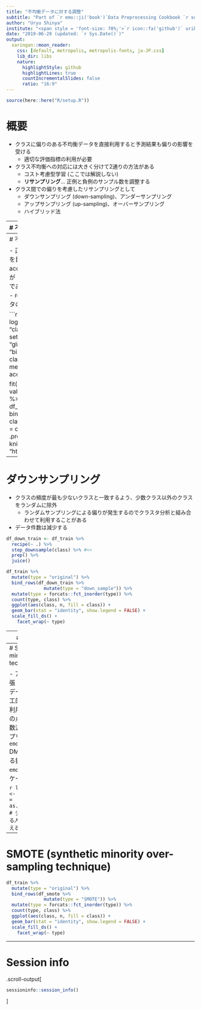 ```yaml
---
title: "不均衡データに対する調整"
subtitle: "Part of `r emo::ji('book')`Data Preprocessing Cookbook `r set.seed(1); emo::ji('cook')`"
author: "Uryu Shinya"
institute: "<span style = 'font-size: 70%;'>`r icon::fa('github')` uribo `r icon::fa('twitter')` u_ribo</span>"
date: "2019-06-29 (updated: `r Sys.Date()`)"
output:
  xaringan::moon_reader:
    css: [default, metropolis, metropolis-fonts, ja-JP.css]
    lib_dir: libs
    nature:
      highlightStyle: github
      highlightLines: true
      countIncrementalSlides: false
      ratio: "16:9"
---
```


```r
source(here::here("R/setup.R"))
```

# 概要

- クラスに偏りのある不均衡データを直接利用すると予測結果も偏りの影響を受ける
    - 適切な評価指標の利用が必要
- クラス不均衡への対応には大きく分けて2通りの方法がある
    - コスト考慮型学習 (ここでは解説しない)
    - **リサンプリング**... 正例と負例のサンプル数を調整する
- クラス間での偏りを考慮したリサンプリングとして
    - ダウンサンプリング (down-sampling)、アンダーサンプリング
    - アップサンプリング (up-sampling)、オーバーサンプリング
    - ハイブリッド法

---
# 不均衡データ

- クラスに属する件数に偏りがあるデータを不均衡データ (imbalanced data) と呼ぶ
    - e.g. 迷惑メールを区別するための「負例 (迷惑メール)」と「正例 (正常なメール)」
    - 多クラス分類においては、あるクラスに集中したり、人気のないクラスが発生することもある
    - 異常検知の分野では特に顕著
- 不均衡のある状態でクラス分類を行うと多数派に偏った識別が行われてしまう

.pull-left[
```r
set.seed(123)
df_imbl <- tibble(class = c(rep(TRUE, 1000),
                            rep(FALSE, 9000)) %>% 
    as.numeric() %>% 
    as.factor(),
  value = rnorm(10000))

imbl_split <- initial_split(df_imbl)
df_train <- training(imbl_split)
df_test <- testing(imbl_split)
```
]

.pull-right[
```r
p_impb <- 
  df_train %>% 
  count(class) %>% 
  ggplot(aes(class, n, fill = class)) +
  geom_bar(stat = "identity", show.legend = FALSE) +
  scale_fill_ds()

p_impb
```
]

---
# 不均衡データの問題

- 正例データに対する識別を目的に分類を行う
- accuracy 90%を達成するが「すべてのデータが負例である」と予測された精度
    - recall 100%... 正例データの検出はできていない

```r
mod_eng_glm <- logistic_reg(mode = "classification") %>%
  set_engine(engine = "glm",
             family = "binomial")
classification_metric <- metric_set(precision, accuracy, recall)

fit(
  mod_eng_glm,
  class ~ value,
  data = df_train) %>% 
  predict(new_data = df_train) %>%
  bind_cols(df_train) %>% 
  classification_metric(truth = class, estimate = .pred_class) %>% 
  knitr::kable(format = "html")
```



---
# ダウンサンプリング

- クラスの頻度が最も少ないクラスと一致するよう、少数クラス以外のクラスをランダムに除外
    - ランダムサンプリングによる偏りが発生するのでクラスタ分析と組み合わせて利用することがある
- データ件数は減少する

```r
df_down_train <- df_train %>% 
  recipe(~ .) %>% 
  step_downsample(class) %>% #<<
  prep() %>% 
  juice()
```

```r
df_train %>% 
  mutate(type = "original") %>% 
  bind_rows(df_down_train %>% 
              mutate(type = "down_sample")) %>% 
  mutate(type = forcats::fct_inorder(type)) %>% 
  count(type, class) %>% 
  ggplot(aes(class, n, fill = class)) +
  geom_bar(stat = "identity", show.legend = FALSE) +
  scale_fill_ds() +
    facet_wrap(~ type)
```


---
# アップサンプリング

- 少数のクラスを多数派のクラス件数と同じになるよう、ランダムに複製を行う
    - 過学習を引き起こしやすい
        - 既存データの複製ではなく、ノイズを加えたデータを増やす事で解決

```r
df_up_train <- df_train %>% 
  recipe(~ .) %>% 
  step_upsample(class) %>% #<<
  prep() %>% 
  juice()
```

```r
df_train %>% 
  mutate(type = "original") %>% 
  bind_rows(df_up_train %>% 
              mutate(type = "up_sample")) %>% 
  mutate(type = forcats::fct_inorder(type)) %>% 
  count(type, class) %>% 
  ggplot(aes(class, n, fill = class)) +
  geom_bar(stat = "identity", show.legend = FALSE) +
  scale_fill_ds() +
    facet_wrap(~ type)
```

---
# SMOTE (synthetic minority over-sampling technique)

- アップサンプリングの拡張 (ハイブリッド法)
    - 既存データの複製ではなく、人工的に生成されたデータを利用する
         - k最近傍点までの点をランダムに生成
    - 多数派に対してはダウンサンプリング
- `r emo::ji("owl")` DMwR::SMOTE()
- さらなる拡張として `ROSE` (`r emo::ji("owl")` ROSEパッケージ) など

```r
library(DMwR)
df_smote <- 
  SMOTE(class ~ ., 
        data = as.data.frame(df_train),
        # 少数派データとして追加される人工データの最近傍の数を与える #<<
        k = 5) #<<
```

---
# SMOTE (synthetic minority over-sampling technique)

```r
df_train %>% 
  mutate(type = "original") %>% 
  bind_rows(df_smote %>% 
              mutate(type = "SMOTE")) %>% 
  mutate(type = forcats::fct_inorder(type)) %>% 
  count(type, class) %>% 
  ggplot(aes(class, n, fill = class)) +
  geom_bar(stat = "identity", show.legend = FALSE) +
  scale_fill_ds() +
    facet_wrap(~ type)
```

---
# Session info

.scroll-output[
```r
sessioninfo::session_info()
```
]
